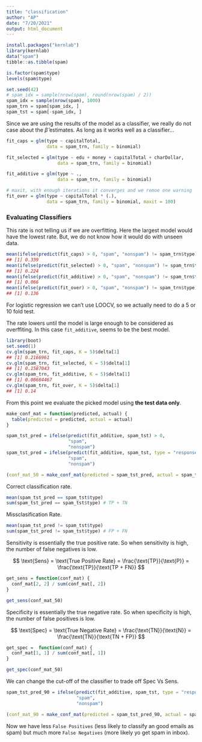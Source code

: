 ```yaml
---
title: "classification"
author: "AP"
date: "7/20/2021"
output: html_document
---
```


```r
install.packages("kernlab")
library(kernlab)
data("spam")
tibble::as.tibble(spam)
```

```r
is.factor(spam$type)
levels(spam$type)
```

```r
set.seed(42)
# spam_idx = sample(nrow(spam), round(nrow(spam) / 2))
spam_idx = sample(nrow(spam), 1000)
spam_trn = spam[spam_idx, ]
spam_tst = spam[-spam_idx, ]
```

Since we are using the results of the model as a classifier, we really do not case about the $\hat\beta$ estimates. As long as it works well as a classifier...

```r
fit_caps = glm(type ~ capitalTotal, 
               data = spam_trn, family = binomial)
```
```r
fit_selected = glm(type ~ edu + money + capitalTotal + charDollar, 
                   data = spam_trn, family = binomial)
```

```r
fit_additive = glm(type ~ ., 
                   data = spam_trn, family = binomial)
```

```r
# maxit, with enough iterations it converges and we remoe one warning
fit_over = glm(type ~ capitalTotal * (.), 
               data = spam_trn, family = binomial, maxit = 100)
```

### Evaluating Classifiers

This rate is not telling us if we are overfitting. Here the largest model would have the lowest rate. But, we do not know how it would do with unseen data.

```r
mean(ifelse(predict(fit_caps) > 0, "spam", "nonspam") != spam_trn$type)
## [1] 0.339
mean(ifelse(predict(fit_selected) > 0, "spam", "nonspam") != spam_trn$type)
## [1] 0.224
mean(ifelse(predict(fit_additive) > 0, "spam", "nonspam") != spam_trn$type)
## [1] 0.066
mean(ifelse(predict(fit_over) > 0, "spam", "nonspam") != spam_trn$type)
## [1] 0.136
```

For logistic regression we can't use LOOCV, so we actually need to do a 5 or 10 fold test.

The rate lowers until the model is large enough to be considered as overffiting. In this case `fit_additive`, seems to be the best model.

```r
library(boot)
set.seed(1)
cv.glm(spam_trn, fit_caps, K = 5)$delta[1]
## [1] 0.2166961
cv.glm(spam_trn, fit_selected, K = 5)$delta[1]
## [1] 0.1587043
cv.glm(spam_trn, fit_additive, K = 5)$delta[1]
## [1] 0.08684467
cv.glm(spam_trn, fit_over, K = 5)$delta[1]
## [1] 0.14
```

From this point we evaluate the picked model using **the test data only**.

```r
make_conf_mat = function(predicted, actual) {
  table(predicted = predicted, actual = actual)
}
```

```r
spam_tst_pred = ifelse(predict(fit_additive, spam_tst) > 0, 
                       "spam", 
                       "nonspam")
spam_tst_pred = ifelse(predict(fit_additive, spam_tst, type = "response") > 0.5, 
                       "spam", 
                       "nonspam")
```

```r
(conf_mat_50 = make_conf_mat(predicted = spam_tst_pred, actual = spam_tst$type))
```

Correct classification rate.

```r
mean(spam_tst_pred == spam_tst$type)
sum(spam_tst_pred == spam_tst$type) # TP + TN
```

Missclasification Rate.

```r
mean(spam_tst_pred != spam_tst$type) 
sum(spam_tst_pred != spam_tst$type) # FP + FN
```

Sensitivity is essentially the true positive rate. So when sensitivity is high, the number of false negatives is low.

$$
\text{Sens} = \text{True Positive Rate} = \frac{\text{TP}}{\text{P}} = \frac{\text{TP}}{\text{TP + FN}}
$$

```r
get_sens = function(conf_mat) {
  conf_mat[2, 2] / sum(conf_mat[, 2])
}

get_sens(conf_mat_50)
```

Specificity is essentially the true negative rate. So when specificity is high, the number of false positives is low.

$$
\text{Spec} = \text{True Negative Rate} = \frac{\text{TN}}{\text{N}} = \frac{\text{TN}}{\text{TN + FP}}
$$

```r
get_spec =  function(conf_mat) {
  conf_mat[1, 1] / sum(conf_mat[, 1])
}

get_spec(conf_mat_50)
```

We can change the cut-off of the classifier to trade off Spec Vs Sens.

```r
spam_tst_pred_90 = ifelse(predict(fit_additive, spam_tst, type = "response") > 0.9, 
                          "spam", 
                          "nonspam")
```

```r
(conf_mat_90 = make_conf_mat(predicted = spam_tst_pred_90, actual = spam_tst$type))
```

Now we have less `False Positives` (less likely to classify an good emails as spam) but much more `False Negatives` (more likely yo get spam in inbox).






